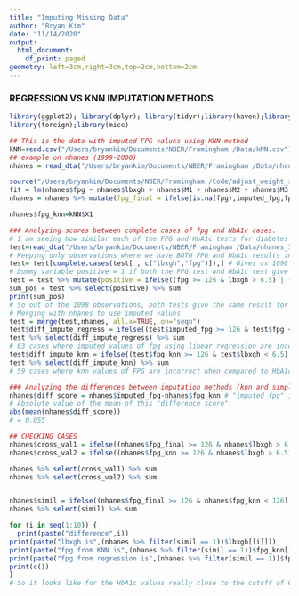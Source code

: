 ```yaml
---
title: "Imputing Missing Data"
author: "Bryan Kim"
date: "11/14/2020"
output:
  html_document:
    df_print: paged
geometry: left=3cm,right=3cm,top=2cm,bottom=2cm
---
```


### REGRESSION VS KNN IMPUTATION METHODS
```r
library(ggplot2); library(dplyr); library(tidyr);library(haven);library(readstata13);
library(foreign);library(mice)

## This is the data with imputed FPG values using KNN method
kNN=read.csv("/Users/bryankim/Documents/NBER/Framingham /Data/kNN.csv")
## example on nhanes (1999-2000)
nhanes = read_dta("/Users/bryankim/Documents/NBER/Framingham /Data/nhanes_1999_2000_frs.dta"); nhanes= nhanes[complete.cases(nhanes[ , c("lbxgh")]),]; fit = lm(nhanes$fpg ~ nhanes$lbxgh);pred = predict(fit, newdata = ic(nhanes)); nhanes = mutate(nhanes,imputed_fpg = pred)

source("/Users/bryankim/Documents/NBER/Framingham /Code/adjust_weight_single_year.R")
fit = lm(nhanes$fpg ~ nhanes$lbxgh + nhanes$M1 + nhanes$M2 + nhanes$M3 + nhanes$M4 + nhanes$F1 + nhanes$F2 + nhanes$F3 + nhanes$F4);pred = predict(fit, newdata = ic(nhanes)); nhanes = mutate(nhanes,imputed_fpg2 = pred)
nhanes = nhanes %>% mutate(fpg_final = ifelse(is.na(fpg),imputed_fpg,fpg))

nhanes$fpg_knn=kNN$X1

### Analyzing scores between complete cases of fpg and HbA1c cases. 
# I am seeing how similar each of the FPG and HbA1c tests for diabetes are. 
test=read_dta("/Users/bryankim/Documents/NBER/Framingham /Data/nhanes_1999_2000_frs.dta")
# Keeping only observations where we have BOTH FPG and HbA1c results in NHANES.
test= test[complete.cases(test[ , c("lbxgh","fpg")]),] # Gives us 1098 observations
# Dummy variable positive = 1 if both the FPG test and HbA1c test give us the same result for diabetes (or no diabetes)
test = test %>% mutate(positive = ifelse((fpg >= 126 & lbxgh > 6.5) | (fpg <= 126 & lbxgh < 6.5),1,0))
sum_pos = test %>% select(positive) %>% sum
print(sum_pos)
# So out of the 1098 observations, both tests give the same result for diabetes for 1031 observations (94% similarity)
# Merging with nhanes to use imputed values
test = merge(test,nhanes, all.x=TRUE, on="seqn")
test$diff_impute_regress = ifelse((test$imputed_fpg >= 126 & test$fpg < 126) | (test$imputed_fpg <= 126 & test$fpg > 126),1,0)
test %>% select(diff_impute_regress) %>% sum
# 63 cases where imputed values of fpg using linear regression are incorrect when compared to original fpg values
test$diff_impute_knn = ifelse((test$fpg_knn >= 126 & test$lbxgh < 6.5) | (test$fpg_knn <= 126 & test$lbxgh > 6.5),1,0)
test %>% select(diff_impute_knn) %>% sum
# 59 cases where knn values of FPG are incorrect when compared to HbA1c

### Analyzing the differences between imputation methods (knn and simple linear regression)
nhanes$diff_score = nhanes$imputed_fpg-nhanes$fpg_knn # "imputed_fpg" is the imputed fpg values using linear regression: (fpg ~ HbA1c)
# Absolute value of the mean of this "difference score".
abs(mean(nhanes$diff_score))
# = 0.055

## CHECKING CASES
nhanes$cross_val1 = ifelse((nhanes$fpg_final >= 126 & nhanes$lbxgh > 6.5) | (nhanes$fpg_final <= 126 & nhanes$lbxgh < 6.5),1,0)
nhanes$cross_val2 = ifelse((nhanes$fpg_knn >= 126 & nhanes$lbxgh > 6.5) | (nhanes$fpg_knn <= 126 & nhanes$lbxgh < 6.5),1,0)

nhanes %>% select(cross_val1) %>% sum
nhanes %>% select(cross_val2) %>% sum


nhanes$simil = ifelse((nhanes$fpg_final >= 126 & nhanes$fpg_knn < 126) | (nhanes$fpg_final <= 126 & nhanes$fpg_knn >= 126),1,0)
nhanes %>% select(simil) %>% sum

for (i in seq(1:10)) {
  print(paste("difference",i))
print(paste("lbxgh is",(nhanes %>% filter(simil == 1))$lbxgh[[i]]))
print(paste("fpg from KNN is",(nhanes %>% filter(simil == 1))$fpg_knn[[i]]))
print(paste("fpg from regression is",(nhanes %>% filter(simil == 1))$fpg_final[[i]]))
print(c())
}
# So it looks like for the HbA1c values really close to the cutoff of 6.5, KNN method and fpg regression differ. KNN is actually more accurate in this case just from looking at HbA1c (as opposed to the real FPG values) because it marks the individual as non-diabetic, just as the HbA1c test does. 

```



